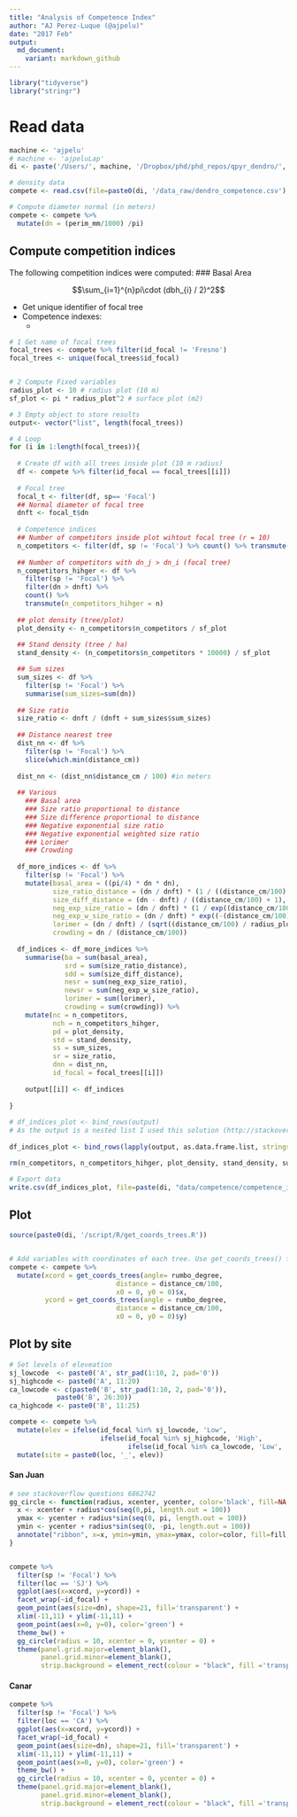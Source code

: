 ```yaml
---
title: "Analysis of Competence Index"
author: "AJ Perez-Luque (@ajpelu)"
date: "2017 Feb"
output:  
  md_document:
    variant: markdown_github
---
```


```r
library("tidyverse")
library("stringr")
```


# Read data 
```r
machine <- 'ajpelu'
# machine <- 'ajpeluLap'
di <- paste('/Users/', machine, '/Dropbox/phd/phd_repos/qpyr_dendro/', sep='')

# density data 
compete <- read.csv(file=paste0(di, '/data_raw/dendro_competence.csv'), header=TRUE, sep=',')
```


```r
# Compute diameter normal (in meters)
compete <- compete %>% 
  mutate(dn = (perim_mm/1000) /pi) 
```

## Compute competition indices

The following competition indices were computed: 
### Basal Area 

$$\sum_{i=1}^{n}pi\cdot (dbh_{i} / 2)^2$$ 

* Get unique identifier of focal tree 
* Competence indexes: 
    * 

```r
# 1 Get name of focal trees
focal_trees <- compete %>% filter(id_focal != 'Fresno') 
focal_trees <- unique(focal_trees$id_focal)


# 2 Compute Fixed variables 
radius_plot <- 10 # radius plot (10 m)
sf_plot <- pi * radius_plot^2 # surface plot (m2)

# 3 Empty object to store results 
output<- vector("list", length(focal_trees))

# 4 Loop 
for (i in 1:length(focal_trees)){ 
  
  # Create df with all trees inside plot (10 m radius)
  df <- compete %>% filter(id_focal == focal_trees[[i]])
  
  # Focal tree
  focal_t <- filter(df, sp== 'Focal') 
  ## Normal diameter of focal tree
  dnft <- focal_t$dn       
  
  # Competence indices 
  ## Number of competitors inside plot wihtout focal tree (r = 10)
  n_competitors <- filter(df, sp != 'Focal') %>% count() %>% transmute(n_competitors = n)
  
  ## Number of competitors with dn_j > dn_i (focal tree)
  n_competitors_hihger <- df %>%
    filter(sp != 'Focal') %>%
    filter(dn > dnft) %>% 
    count() %>% 
    transmute(n_competitors_hihger = n)
  
  ## plot density (tree/plot)
  plot_density <- n_competitors$n_competitors / sf_plot
  
  ## Stand density (tree / ha) 
  stand_density <- (n_competitors$n_competitors * 10000) / sf_plot

  ## Sum sizes 
  sum_sizes <- df %>% 
    filter(sp != 'Focal') %>%
    summarise(sum_sizes=sum(dn))
  
  ## Size ratio 
  size_ratio <- dnft / (dnft + sum_sizes$sum_sizes)
  
  ## Distance nearest tree
  dist_nn <- df %>% 
    filter(sp != 'Focal') %>% 
    slice(which.min(distance_cm))
  
  dist_nn <- (dist_nn$distance_cm / 100) #in meters 
  
  ## Various 
    ### Basal area
    ### Size ratio proportional to distance 
    ### Size difference proportional to distance 
    ### Negative exponential size ratio
    ### Negative exponential weighted size ratio
    ### Lorimer 
    ### Crowding 
  
  df_more_indices <- df %>%
    filter(sp != 'Focal') %>%
    mutate(basal_area = ((pi/4) * dn * dn), 
           size_ratio_distance = (dn / dnft) * (1 / ((distance_cm/100) + 1)),
           size_diff_distance = (dn - dnft) / ((distance_cm/100) + 1),
           neg_exp_size_ratio = (dn / dnft) * (1 / exp((distance_cm/100) + 1)),
           neg_exp_w_size_ratio = (dn / dnft) * exp((-(distance_cm/100) + 1) / (dn + dnft)),
           lorimer = (dn / dnft) / (sqrt((distance_cm/100) / radius_plot)),
           crowding = dn / (distance_cm/100))
  
  df_indices <- df_more_indices %>% 
    summarise(ba = sum(basal_area),
              srd = sum(size_ratio_distance),
              sdd = sum(size_diff_distance),
              nesr = sum(neg_exp_size_ratio),
              newsr = sum(neg_exp_w_size_ratio),
              lorimer = sum(lorimer),
              crowding = sum(crowding)) %>% 
    mutate(nc = n_competitors,
           nch = n_competitors_hihger,
           pd = plot_density,
           std = stand_density,
           ss = sum_sizes,
           sr = size_ratio,
           dnn = dist_nn,
           id_focal = focal_trees[[i]])
  
    output[[i]] <- df_indices
  
}          
   
# df_indices_plot <- bind_rows(output)
# As the output is a nested list I used this solution (http://stackoverflow.com/questions/27930883/converting-elements-in-a-nested-list-to-dataframe) to convert to a dataframe
  
df_indices_plot <- bind_rows(lapply(output, as.data.frame.list, stringsAsFactors=FALSE))

rm(n_competitors, n_competitors_hihger, plot_density, stand_density, sum_sizes, size_ratio, dist_nn, df, df_indices, output, df_more_indices, dnft)

# Export data 
write.csv(df_indices_plot, file=paste(di, "data/competence/competence_indexes.csv", sep=""), row.names = FALSE)
```


## Plot 

```r
source(paste0(di, '/script/R/get_coords_trees.R')) 


# Add variables with coordinates of each tree. Use get_coords_trees() function 
compete <- compete %>% 
  mutate(xcord = get_coords_trees(angle= rumbo_degree, 
                           distance = distance_cm/100,
                           x0 = 0, y0 = 0)$x,
         ycord = get_coords_trees(angle = rumbo_degree, 
                           distance = distance_cm/100,
                           x0 = 0, y0 = 0)$y)
```

## Plot by site 

```r
# Set levels of eleveation 
sj_lowcode  <- paste0('A', str_pad(1:10, 2, pad='0'))
sj_highcode <- paste0('A', 11:20)
ca_lowcode <- c(paste0('B', str_pad(1:10, 2, pad='0')),
            paste0('B', 26:30))
ca_highcode <- paste0('B', 11:25)

compete <- compete %>% 
  mutate(elev = ifelse(id_focal %in% sj_lowcode, 'Low',
                       ifelse(id_focal %in% sj_highcode, 'High',
                              ifelse(id_focal %in% ca_lowcode, 'Low', 'High')))) %>%
  mutate(site = paste0(loc, '_', elev))
```

#### San Juan 
```r
# see stackoverflow questions 6862742
gg_circle <- function(radius, xcenter, ycenter, color='black', fill=NA, ...){
  x <- xcenter + radius*cos(seq(0,pi, length.out = 100))
  ymax <- ycenter + radius*sin(seq(0, pi, length.out = 100))
  ymin <- ycenter + radius*sin(seq(0, -pi, length.out = 100))
  annotate("ribbon", x=x, ymin=ymin, ymax=ymax, color=color, fill=fill, ...)
}


compete %>%  
  filter(sp != 'Focal') %>%
  filter(loc == 'SJ') %>% 
  ggplot(aes(x=xcord, y=ycord)) + 
  facet_wrap(~id_focal) + 
  geom_point(aes(size=dn), shape=21, fill='transparent') +
  xlim(-11,11) + ylim(-11,11) + 
  geom_point(aes(x=0, y=0), color='green') +
  theme_bw() +
  gg_circle(radius = 10, xcenter = 0, ycenter = 0) +
  theme(panel.grid.major=element_blank(), 
        panel.grid.minor=element_blank(), 
        strip.background = element_rect(colour = "black", fill ='transparent')) 
```

#### Canar 
```r
compete %>%  
  filter(sp != 'Focal') %>%
  filter(loc == 'CA') %>% 
  ggplot(aes(x=xcord, y=ycord)) + 
  facet_wrap(~id_focal) + 
  geom_point(aes(size=dn), shape=21, fill='transparent') +
  xlim(-11,11) + ylim(-11,11) + 
  geom_point(aes(x=0, y=0), color='green') +
  theme_bw() +
  gg_circle(radius = 10, xcenter = 0, ycenter = 0) +
  theme(panel.grid.major=element_blank(), 
        panel.grid.minor=element_blank(), 
        strip.background = element_rect(colour = "black", fill ='transparent')) 
```




